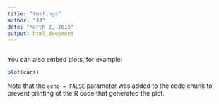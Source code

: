 ```yaml
---
title: "testings"
author: "JJ"
date: "March 2, 2015"
output: html_document
---
```



```r

```

You can also embed plots, for example:

```r
plot(cars)
```

Note that the `echo = FALSE` parameter was added to the code chunk to prevent printing of the R code that generated the plot.
